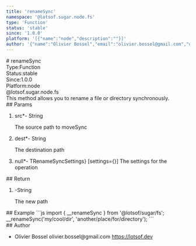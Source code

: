 ```yaml
---
title: 'renameSync'
namespace: '@lotsof.sugar.node.fs'
type: 'Function'
status: 'stable'
since: '1.0.0'
platform: '[{"name":"node","description":""}]'
author: '{"name":"Olivier Bossel","email":"olivier.bossel@gmail.com","url":"https://lotsof.dev"}'
---
```

<div class="docmap-mdx">
# renameSync
<div class="_metas">
<div class="_type"><span class="_type-label">Type:</span><span class="_type-value">Function</span></div>
<div class="_status"><span class="_status-label">Status:</span><span class="_status-value -stable">stable</span></div>
<div class="_since"><span class="_since-label">Since:</span><span class="_since-value">1.0.0</span></div>
<div class="_platform"><span class="_platform-label">Platform:</span><span class="_platform-value -node">node</span></div>
</div>
<div class="_namespace">@lotsof.sugar.node.fs</div>
<div class="_description typo-format typo-rhythm">
This method allows you to rename a file or directory synchronously.
</div>
<div class="_params">
## Params
<ol class="_list">
<li class="_item">
<span class="_name">src<span class="_required">*</span></span><span class="_default">-</span> <span class="_type">String</span>
<p class="_description">The source path to moveSync</p>
</li>
<li class="_item">
<span class="_name">dest<span class="_required">*</span></span><span class="_default">-</span> <span class="_type">String</span>
<p class="_description">The destination path</p>
</li>
<li class="_item">
<span class="_name">null<span class="_required">*</span></span><span class="_default">-</span> <span class="_type">TRenameSyncSettings&rcub; &lsqb;settings&equals;&lcub;&rcub;&rsqb; The settings for the operation</span>
<p class="_description"></p>
</li>
</ol>
</div>
<div class="_return">
## Return
<ol class="_list">
<li class="_item">
<span class="_default">-</span><span class="_type">String</span>
<p class="_description">The new path</p>
</li>
</ol>
</div>
<div class="_examples">
## Example
```js
import { __renameSync } from '@lotsof/sugar/fs';
__renameSync('my/cool/dir', 'another/place/for/directory');
```
</div>
<div class="_author">
## Author
<ul class="_list">
<li class="_item">
<span class="_name">Olivier Bossel</span>
<span class="_email">olivier.bossel@gmail.com</span>
<a href="https://lotsof.dev" target="_blank" class="_url">https://lotsof.dev</a>
</li>
</ul>
</div>
</div>